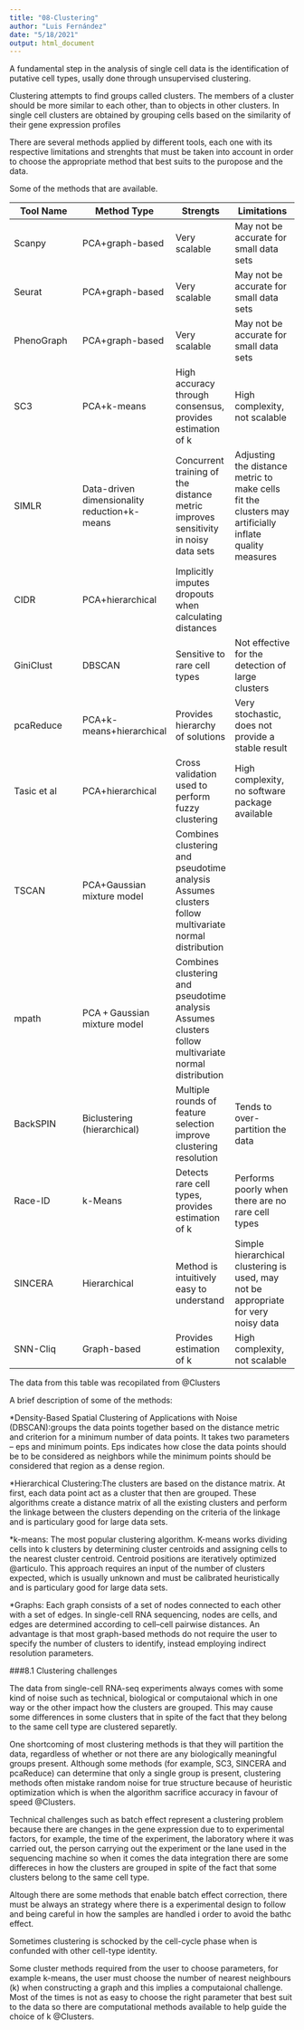 ```yaml
---
title: "08-Clustering"
author: "Luis Fernández"
date: "5/18/2021"
output: html_document
---
```


A fundamental step in the analysis of single cell data is the identification of putative cell types, usally done through unsupervised clustering.

Clustering attempts to find groups called clusters. The members of a cluster should be more similar to each other, than to objects in other clusters. In single cell clusters are obtained by grouping cells based on the similarity of their gene expression profiles

There are several methods applied by different tools, each one with its respective limitations and strenghts that must be taken into account in order to choose the appropriate method that best suits to the puropose and the data. 

Some of the methods that are available.

| Tool Name      | Method Type | Strengts | Limitations |
| -------------- | ------------|----------|-------------|
| Scanpy     | PCA+graph-based |	Very scalable |	May not be accurate for small data sets |
| Seurat     | PCA+graph-based | Very scalable 	| May not be accurate for small data sets  |
| PhenoGraph | PCA+graph-based |	Very scalable |	May not be accurate for small data sets |
| SC3        | PCA+k-means |	High accuracy through consensus, provides estimation of k |	High complexity, not scalable  |
| SIMLR      | Data-driven dimensionality reduction+k-means |	Concurrent training of the distance metric improves sensitivity in noisy data sets |	Adjusting the distance metric to make cells fit the clusters may artificially inflate quality measures  |
| CIDR       | PCA+hierarchical |	Implicitly imputes dropouts when calculating distances  | |
| GiniClust  | DBSCAN |	Sensitive to rare cell types |	Not effective for the detection of large clusters  |
| pcaReduce  | PCA+k-means+hierarchical |	Provides hierarchy of solutions |	Very stochastic, does not provide a stable result   |
| Tasic et al| PCA+hierarchical |	Cross validation used to perform fuzzy clustering |	High complexity, no software package available  |
| TSCAN      | PCA+Gaussian mixture model |	Combines clustering and pseudotime analysis 	Assumes clusters follow multivariate normal distribution  |
| mpath      | PCA + Gaussian mixture model |	Combines clustering and pseudotime analysis 	Assumes clusters follow multivariate normal distribution  |
| BackSPIN   | Biclustering (hierarchical) |	Multiple rounds of feature selection improve clustering resolution |	Tends to over-partition the data  |
| Race-ID    | k-Means |	Detects rare cell types, provides estimation of k |	Performs poorly when there are no rare cell types  |
| SINCERA   | Hierarchical |	Method is intuitively easy to understand |	Simple hierarchical clustering is used, may not be appropriate for very noisy data  |
| SNN-Cliq   | Graph-based |	Provides estimation of k |	High complexity, not scalable  |

The data from this table was recopilated from @Clusters

A brief description of some of the methods:

*Density-Based Spatial Clustering of Applications with Noise (DBSCAN):groups the data points together based on the distance metric and criterion for a minimum number of data points. It takes two parameters – eps and minimum points. Eps indicates how close the data points should be to be considered as neighbors while the minimum points should be considered that region as a dense region.

*Hierarchical Clustering:The clusters are based on the distance matrix. At first, each data point act as a cluster that then are grouped. These algorithms create a distance matrix of all the existing clusters and perform the linkage between the clusters depending on the criteria of the linkage and is particulary good for large data sets. 

*k-means: The most popular clustering algorithm. K-means works dividing cells into k clusters by determining cluster centroids and assigning cells to the nearest cluster centroid. Centroid positions are iteratively optimized @articulo. This approach requires an input of the number of clusters expected, which is usually unknown and must be calibrated heuristically and is particulary good for large data sets.

*Graphs: Each graph consists of a set of nodes connected to each other with a set of edges. In single-cell RNA sequencing, nodes are cells, and edges are determined according to cell–cell pairwise distances. An advantage is that most graph-based methods do not require the user to specify the number of clusters to identify, instead employing indirect resolution parameters.

###8.1 Clustering challenges

The data from single-cell RNA-seq experiments always comes with some kind of noise such as technical, biological or computaional which in one way or the other impact how the clusters are grouped. This may cause some differences in some clusters that in spite of the fact that they belong to the same cell type are clustered separetly.

One shortcoming of most clustering methods is that they will partition the data, regardless of whether or not there are any biologically meaningful groups present. Although some methods (for example, SC3, SINCERA and pcaReduce) can determine that only a single group is present, clustering methods often mistake random noise for true structure because of heuristic optimization which is when the algorithm sacrifice accuracy in favour of speed @Clusters.


Technical challenges such as batch effect represent a clustering problem because there are changes in the gene expression due to  to experimental factors, for example, the time of the experiment, the laboratory where it was carried out, the person carrying out the experiment or the lane used in the sequencing machine so when it comes the data integration there are some differeces in how the clusters are grouped in spite of the fact that some clusters belong to the same cell type.

Altough there are some methods that enable batch effect correction, there must be always an strategy where there is a experimental design to follow and being careful in how the samples are handled i order to avoid the bathc effect.

Sometimes clustering is schocked by the cell-cycle phase when is confunded with other cell-type identity.

Some cluster methods required from the user to choose parameters, for example k-means, the user must choose the number of nearest neighbours (k) when constructing a graph and this implies a computaional challenge. Most of the times is not as easy to choose the right parameter that best suit to the data so there are computational methods available to help guide the choice of k @Clusters.